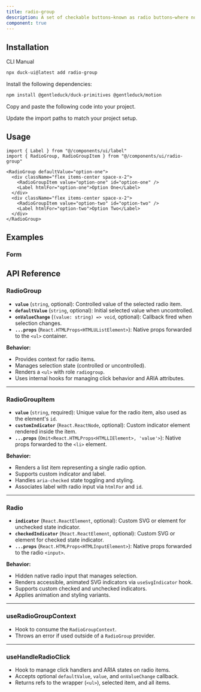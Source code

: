 ```yaml
---
title: radio-group
description: A set of checkable buttons—known as radio buttons—where no more than one of the buttons can be checked at a time.
component: true
---
```


<ComponentPreview
  name="radio-group-1"
  description="A radio group with 3 items."
/>

## Installation

<Tabs defaultValue="cli">

<TabsList>
  <TabsTrigger value="cli">CLI</TabsTrigger>
  <TabsTrigger value="manual">Manual</TabsTrigger>
</TabsList>
<TabsContent value="cli">

```bash
npx duck-ui@latest add radio-group
```

</TabsContent>

<TabsContent value="manual">

<Steps>

<Step>Install the following dependencies:</Step>

```bash
npm install @gentleduck/duck-primitives @gentleduck/motion
```

<Step>Copy and paste the following code into your project.</Step>

<ComponentSource name="radio-group" />

<Step>Update the import paths to match your project setup.</Step>

</Steps>

</TabsContent>

</Tabs>

## Usage

```tsx
import { Label } from "@/components/ui/label"
import { RadioGroup, RadioGroupItem } from "@/components/ui/radio-group"
```

```tsx
<RadioGroup defaultValue="option-one">
  <div className="flex items-center space-x-2">
    <RadioGroupItem value="option-one" id="option-one" />
    <Label htmlFor="option-one">Option One</Label>
  </div>
  <div className="flex items-center space-x-2">
    <RadioGroupItem value="option-two" id="option-two" />
    <Label htmlFor="option-two">Option Two</Label>
  </div>
</RadioGroup>
```

## Examples

### Form

<ComponentPreview name="radio-group-2" />

## API Reference

### **RadioGroup**

* **`value`** (`string`, optional): Controlled value of the selected radio item.
* **`defaultValue`** (`string`, optional): Initial selected value when uncontrolled.
* **`onValueChange`** (`(value: string) => void`, optional): Callback fired when selection changes.
* **`...props`** (`React.HTMLProps<HTMLUListElement>`): Native props forwarded to the `<ul>` container.

**Behavior:**

* Provides context for radio items.
* Manages selection state (controlled or uncontrolled).
* Renders a `<ul>` with role `radiogroup`.
* Uses internal hooks for managing click behavior and ARIA attributes.

---

### **RadioGroupItem**

* **`value`** (`string`, required): Unique value for the radio item, also used as the element's `id`.
* **`customIndicator`** (`React.ReactNode`, optional): Custom indicator element rendered inside the item.
* **`...props`** (`Omit<React.HTMLProps<HTMLLIElement>, 'value'>`): Native props forwarded to the `<li>` element.

**Behavior:**

* Renders a list item representing a single radio option.
* Supports custom indicator and label.
* Handles `aria-checked` state toggling and styling.
* Associates label with radio input via `htmlFor` and `id`.

---

### **Radio**

* **`indicator`** (`React.ReactElement`, optional): Custom SVG or element for unchecked state indicator.
* **`checkedIndicator`** (`React.ReactElement`, optional): Custom SVG or element for checked state indicator.
* **`...props`** (`React.HTMLProps<HTMLInputElement>`): Native props forwarded to the radio `<input>`.

**Behavior:**

* Hidden native radio input that manages selection.
* Renders accessible, animated SVG indicators via `useSvgIndicator` hook.
* Supports custom checked and unchecked indicators.
* Applies animation and styling variants.

---

### **useRadioGroupContext**

* Hook to consume the `RadioGroupContext`.
* Throws an error if used outside of a `RadioGroup` provider.

---

### **useHandleRadioClick**

* Hook to manage click handlers and ARIA states on radio items.
* Accepts optional `defaultValue`, `value`, and `onValueChange` callback.
* Returns refs to the wrapper (`<ul>`), selected item, and all items.

